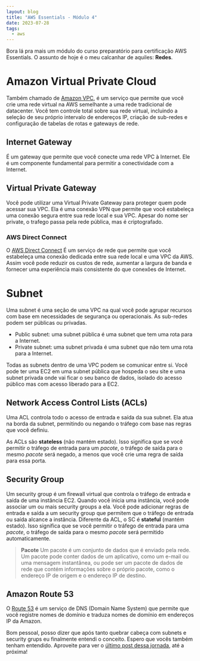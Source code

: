 ```yaml
---
layout: blog
title: "AWS Essentials - Módulo 4"
date: 2023-07-28
tags:
  - aws
---
```


Bora lá pra mais um módulo do curso preparatório para certificação AWS Essentials. O assunto de hoje é o meu calcanhar de aquiles: **Redes**.

# Amazon Virtual Private Cloud

Também chamado de [Amazon VPC](https://aws.amazon.com/vpc), é um serviço que permite que você crie uma rede virtual na AWS semelhante a uma rede tradicional de datacenter. Você tem controle total sobre sua rede virtual, incluindo a seleção de seu próprio intervalo de endereços IP, criação de sub-redes e configuração de tabelas de rotas e gateways de rede.

## Internet Gateway

É um gateway que permite que você conecte uma rede VPC à Internet.
Ele é um componente fundamental para permitir a conectividade com a Internet.

## Virtual Private Gateway

Você pode utilizar uma Virtual Private Gateway para proteger quem pode acessar sua VPC. Ela é uma conexão VPN que permite que você estabeleça uma conexão segura entre sua rede local e sua VPC. Apesar do nome ser private, o trafego passa pela rede pública, mas é criptografado.

### AWS Direct Connect

O [AWS Direct Connect](https://aws.amazon.com/directconnect/) É um serviço de rede que permite que você estabeleça uma conexão dedicada entre sua rede local e uma VPC da AWS. Assim você pode reduzir os custos de rede, aumentar a largura de banda e fornecer uma experiência mais consistente do que conexões de Internet.

# Subnet

Uma subnet é uma seção de uma VPC na qual você pode agrupar recursos com base em necessidades de segurança ou operacionais. As sub-redes podem ser públicas ou privadas.

- Public subnet: uma subnet pública é uma subnet que tem uma rota para a Internet.
- Private subnet: uma subnet privada é uma subnet que não tem uma rota para a Internet.

Todas as subnets dentro de uma VPC podem se comunicar entre si. Você pode ter uma EC2 em uma subnet pública que hospeda o seu site e uma subnet privada onde vai ficar o seu banco de dados, isolado do acesso público mas com acesso liberado para a EC2.

## Network Access Control Lists (ACLs)

Uma ACL controla todo o acesso de entrada e saída da sua subnet. Ela atua na borda da subnet, permitindo ou negando o tráfego com base nas regras que você definiu.

As ACLs são **stateless** (não mantém estado). Isso significa que se você permitir o tráfego de entrada para um _pacote_, o tráfego de saída para o mesmo _pacote_ será negado, a menos que você crie uma regra de saída para essa porta.

## Security Group

Um security group é um firewall virtual que controla o tráfego de entrada e saída de uma instância EC2. Quando você inicia uma instância, você pode associar um ou mais security groups a ela. Você pode adicionar regras de entrada e saída a um security group que permitem que o tráfego de entrada ou saída alcance a instância.
Diferente da ACL, o SC é **stateful** (mantém estado). Isso significa que se você permitir o tráfego de entrada para uma _pacote_, o tráfego de saída para o mesmo _pacote_ será permitido automaticamente.

> **Pacote**
> Um pacote é um conjunto de dados que é enviado pela rede. Um pacote pode conter dados de um aplicativo, como um e-mail ou uma mensagem instantânea, ou pode ser um pacote de dados de rede que contém informações sobre o próprio pacote, como o endereço IP de origem e o endereço IP de destino.

## Amazon Route 53

O [Route 53](https://aws.amazon.com/route53/) é um serviço de DNS (Domain Name System) que permite que você registre nomes de domínio e traduza nomes de domínio em endereços IP da Amazon.

Bom pessoal, posso dizer que após tanto quebrar cabeça com subnets e security grups eu finalmente entendi o conceito. Espero que vocês também tenham entendido. Aproveite para ver o [último post dessa jornada](/post/modulo-3-aws-essentials/), até a próxima!
